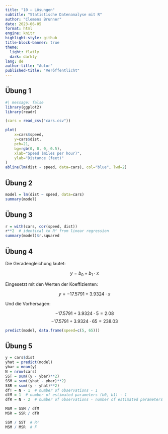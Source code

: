```yaml
---
title: "10 – Lösungen"
subtitle: "Statistische Datenanalyse mit R"
author: "Clemens Brunner"
date: 2023-06-05
format: html
engine: knitr
highlight-style: github
title-block-banner: true
theme:
  light: flatly
  dark: darkly
lang: de
author-title: "Autor"
published-title: "Veröffentlicht"
---
```


## Übung 1

```r
#| message: false
library(ggplot2)
library(readr)

(cars = read_csv("cars.csv"))

plot(
    x=cars$speed,
    y=cars$dist,
    pch=21,
    bg=rgb(0, 0, 0, 0.5),
    xlab="Speed (miles per hour)",
    ylab="Distance (feet)"
)
abline(lm(dist ~ speed, data=cars), col="blue", lwd=2)
```


## Übung 2

```r
model = lm(dist ~ speed, data=cars)
summary(model)
```


## Übung 3

```r
r = with(cars, cor(speed, dist))
r**2  # identical to R² from linear regression
summary(model)$r.squared
```


## Übung 4

Die Geradengleichung lautet:

$$y = b_0 + b_1 \cdot x$$

Eingesetzt mit den Werten der Koeffizienten:

$$y = -17.5791 + 3.9324 \cdot x$$

Und die Vorhersagen:

$$-17.5791 + 3.9324 \cdot 5 = 2.08$$
$$-17.5791 + 3.9324 \cdot 65 = 238.03$$

```r
predict(model, data.frame(speed=c(5, 65)))
```


## Übung 5

```r
y = cars$dist
yhat = predict(model)
ybar = mean(y)
N = nrow(cars)
SST = sum((y - ybar)**2)
SSM = sum((yhat - ybar)**2)
SSR = sum((y - yhat)**2)
dfT = N - 1  # number of observations - 1
dfM = 1  # number of estimated parameters (b0, b1) - 1
dfR = N - 2  # number of observations - number of estimated parameters (b0, b1)

MSM = SSM / dfM
MSR = SSR / dfR

SSM / SST  # R²
MSM / MSR  # F
```
